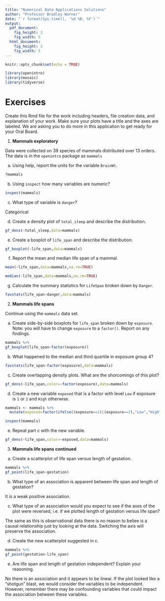 ```yaml
---
title: "Numerical Data Applications Solutions"
author: "Professor Bradley Warner"
date: "`r format(Sys.time(), '%d %B, %Y')`"
output: 
  pdf_document:
    fig_height: 3
    fig_width: 5
  html_document:
    fig_height: 3
    fig_width: 5
---
```

```r
knitr::opts_chunk$set(echo = TRUE)
```

```r
library(openintro)
library(mosaic)
library(tidyverse)
```


# Exercises

Create this Rmd file for the work including headers, file creation data, and explanation of your work. Make sure your plots have a title and the axes are labeled. We are asking you to do more in this application to get ready for your Oral Board.

1. **Mammals exploratory**  

Data were collected on 39 species of mammals distributed over 13 orders.  The data is in the `openintro` package as `mammals`

a. Using help, report the units for the variable `BrainWt`.  
```r
?mammals
```


b. Using `inspect` how many variables are numeric?  

```r
inspect(mammals)
```

c. What type of variable is `danger`?

Categorical

d. Create a density plot of `total_sleep` and describe the distribution.  

```r
gf_dens(~total_sleep,data=mammals)
```


e. Create a boxplot of `life_span` and describe the distribution.  

```r
gf_boxplot(~life_span,data=mammals)
```


f. Report the mean and median life span of a mammal.  

```r
mean(~life_span,data=mammals,na.rm=TRUE)
```

```r
median(~life_span,data=mammals,na.rm=TRUE)
```

g. Calculate the summary statistics for `LifeSpan` broken down by `Danger`.

```r
favstats(life_span~danger,data=mammals)
```



2. **Mammals life spans**  

Continue using the `mammals` data set.

a. Create side-by-side boxplots for `life_span` broken down by `exposure`. Note: you will have to change `exposure` to a `factor()`. Report on any findings.  

```r
mammals %>%
gf_boxplot(life_span~factor(exposure))
```



b. What happened to the median and third quartile in exposure group 4?

```r
favstats(life_span~factor(exposure),data=mammals)
```

c. Create overlapping density plots. What are the shorcomings of this plot?

```r
gf_dens(~life_span,color=~factor(exposure),data=mammals)
```

d. Create a new variable `exposed` that is a factor with level `Low` if exposure is `1` or `2` and `High` otherwise.

```r
mammals <- mammals %>%
  mutate(exposed=factor(ifelse((exposure==1)|(exposure==2),"Low","High")))
```


```r
inspect(mammals)
```


e. Repeat part c with the new variable.

```r
gf_dens(~life_span,color=~exposed,data=mammals)
```

3. **Mammals life spans continued**  

a. Create a scatterplot of life span versus length of gestation.  

```r
mammals %>%
gf_point(life_span~gestation)
```


b. What type of an association is apparent between life span and length of gestation?   

It is a weak positive association.

c. What type of an association would you expect to see if the axes of the plot were reversed, i.e. if we plotted length of gestation versus life span?  

The same as this is observational data there is no reason to beliee is a causal relationship just by looking at the data. Switching the axis will preserve the association.

d. Create the new scatterplot suggested in c.  

```r
mammals %>%
gf_point(gestation~life_span)
```

e. Are life span and length of gestation independent? Explain your reasoning. 

No there is an association and it appears to be linear. If the plot looked like a "shotgun" blast, we would consider the variables to be independent. However, remember there may be confounding variables that could impact the association between these variables.


